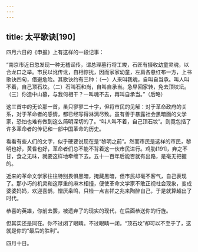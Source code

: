 ```yaml
---
---
---
```

title: 太平歌诀[190]
---




四月六日的《申报》上有这样的一段记事：

“南京市近日忽发现一种无稽谣传，谓总理墓行将工竣，石匠有摄收幼童灵魂，以合龙口之举。市民以讹传讹，自相惊扰，因而家家幼童，左肩各悬红布一方，上书歌诀四句，借避危险。其歌诀约有三种：（一）人来叫我魂，自叫自当承。叫人叫不着，自己顶石坟。（二）石叫石和尚，自叫自承当。急早回家转，免去顶坟坛。（三）你造中山墓，与我何相干？一叫魂不去，再叫自承当。”（后略）

这三首中的无论那一首，虽只寥寥二十字，但将市民的见解：对于革命政府的关系，对于革命者的感情，都已经写得淋漓尽致。虽有善于暴露社会黑暗面的文学家，恐怕也难有做到这么简明深切的了。“叫人叫不着，自己顶石坟”。则竟包括了许多革命者的传记和一部中国革命的历史。

看看有些人们的文字，似乎硬要说现在是“黎明之前”。然而市民是这样的市民，黎明也好，黄昏也好，革命者们总不能不背着这一伙市民进行。鸡肋[191]，弃之不甘，食之无味，就要这样地牵缠下去。五十一百年后能否就有出路，是毫无把握的。

近来的革命文学家往往特别畏惧黑暗，掩藏黑暗，但市民却毫不客气，自己表现了。那小巧的机灵和这厚重的麻木相撞，便使革命文学家不敢正视社会现象，变成婆婆妈妈，欢迎喜鹊，憎厌枭鸣，只检一点吉祥之兆来陶醉自己，于是就算超出了时代。

恭喜的英雄，你前去罢，被遗弃了的现实的现代，在后面恭送你的行旌。

但其实还是同在。你不过闭了眼睛。不过眼睛一闭，“顶石坟”却可以不至于了，这就是你的“最后的胜利”。

四月十日。